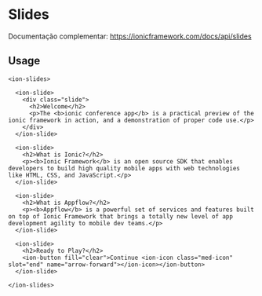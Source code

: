 
<Meta title="Components/Global/Slides/Usage" />

# Slides

Documentação complementar: https://ionicframework.com/docs/api/slides

## Usage

```
<ion-slides>

  <ion-slide>
    <div class="slide">
      <h2>Welcome</h2>
      <p>The <b>ionic conference app</b> is a practical preview of the ionic framework in action, and a demonstration of proper code use.</p>
    </div>
  </ion-slide>

  <ion-slide>
    <h2>What is Ionic?</h2>
    <p><b>Ionic Framework</b> is an open source SDK that enables developers to build high quality mobile apps with web technologies like HTML, CSS, and JavaScript.</p>
  </ion-slide>

  <ion-slide>
    <h2>What is Appflow?</h2>
    <p><b>Appflow</b> is a powerful set of services and features built on top of Ionic Framework that brings a totally new level of app development agility to mobile dev teams.</p>
  </ion-slide>

  <ion-slide>
    <h2>Ready to Play?</h2>
    <ion-button fill="clear">Continue <ion-icon class="med-icon" slot="end" name="arrow-forward"></ion-icon></ion-button>
  </ion-slide>

</ion-slides>
```
